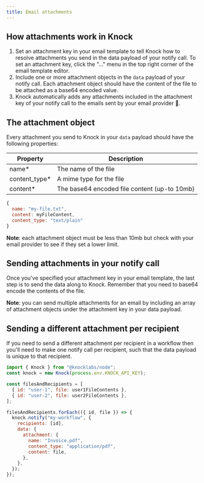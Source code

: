 ```yaml
---
title: Email attachments
---
```



## How attachments work in Knock

1. Set an attachment key in your email template to tell Knock how to resolve attachments you send in the data payload of your notify call. To set an attachment key, click the "..." menu in the top right corner of the email template editor.
2. Include one or more attachment objects in the `data` payload of your notify call. Each attachment object should have the content of the file to be attached as a base64 encoded value.
3. Knock automatically adds any attachments included in the attachment key of your notify call to the emails sent by your email provider 🎉.

## The attachment object

Every attachment you send to Knock in your `data` payload should have the following properties:

| Property       | Description                                  |
| -------------- | -------------------------------------------- |
| name\*         | The name of the file                         |
| content_type\* | A mime type for the file                     |
| content\*      | The base64 encoded file content (up-to 10mb) |

```js An example attachment object
{
  name: "my-file.txt",
  content: myFileContent,
  content_type: "text/plain"
}
```

**Note**: each attachment object must be less than 10mb but check with your email provider to see if they set a lower limit.

## Sending attachments in your notify call

Once you've specified your attachment key in your email template, the last step is to send the data along to Knock. Remember that you need to base64 encode the contents of the file.

<MultiLangCodeBlock
  title="Sending attachment data"
  snippet="workflows.trigger-with-attachment"
/>

**Note**: you can send multiple attachments for an email by including an array of attachment objects under the attachment key in your data payload.

## Sending a different attachment per recipient

If you need to send a different attachment per recipient in a workflow then you'll need to make one notify call per recipient, such that the data payload is unique to that recipient.

```js Unique attachments per recipient
import { Knock } from "@knocklabs/node";
const knock = new Knock(process.env.KNOCK_API_KEY);

const filesAndRecipients = [
  { id: "user-1", file: user1FileContents },
  { id: "user-2", file: user2FileContents },
];

filesAndRecipients.forEach(({ id, file }) => {
  knock.notify("my-workflow", {
    recipients: [id],
    data: {
      attachment: {
        name: "Invoice.pdf",
        content_type: "application/pdf",
        content: file,
      },
    },
  });
});
```
